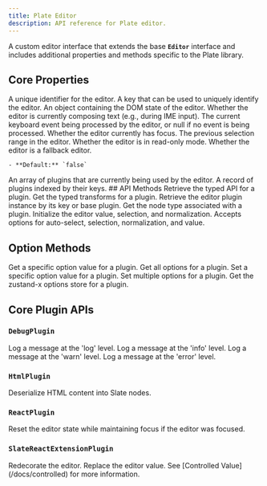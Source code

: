 ```yaml
---
title: Plate Editor
description: API reference for Plate editor.
---
```


A custom editor interface that extends the base **`Editor`** interface and includes additional properties and methods specific to the Plate library.

## Core Properties

<API name="Properties">
<APIAttributes>
  <APIItem name="id" type="any">
    A unique identifier for the editor.
  </APIItem>
  <APIItem name="key" type="any">
    A key that can be used to uniquely identify the editor.
  </APIItem>
  <APIItem name="dom" type="object">
    An object containing the DOM state of the editor.
    <APISubList>
      <APISubListItem parent="dom" name="composing" type="boolean">
        Whether the editor is currently composing text (e.g., during IME input).
      </APISubListItem>
      <APISubListItem parent="dom" name="currentKeyboardEvent" type="KeyboardEventLike | null">
        The current keyboard event being processed by the editor, or null if no event is being processed.
      </APISubListItem>
      <APISubListItem parent="dom" name="focused" type="boolean">
        Whether the editor currently has focus.
      </APISubListItem>
      <APISubListItem parent="dom" name="prevSelection" type="TRange | null">
        The previous selection range in the editor.
      </APISubListItem>
      <APISubListItem parent="dom" name="readOnly" type="boolean">
        Whether the editor is in read-only mode.
      </APISubListItem>
    </APISubList>
  </APIItem>
  <APIItem name="isFallback" type="boolean">
    Whether the editor is a fallback editor.
    
    - **Default:** `false`
  </APIItem>
  <APIItem name="pluginList" type="AnyEditorPlatePlugin[]">
    An array of plugins that are currently being used by the editor.
  </APIItem>
  <APIItem name="plugins" type="Record<string, AnyEditorPlatePlugin>">
    A record of plugins indexed by their keys.
  </APIItem>
</APIAttributes>
</API>
## API Methods

<API name="API">
<APIMethods>
  <APIItem name="getApi" type="(plugin: PlatePlugin) => EditorApi & PlatePlugin['api']">
    Retrieve the typed API for a plugin.
  </APIItem>
  <APIItem name="getTransforms" type="(plugin: PlatePlugin) => EditorTransforms & PlatePlugin['transforms']">
    Get the typed transforms for a plugin.
  </APIItem>
  <APIItem name="getPlugin" type="(plugin: PlatePlugin) => PlatePlugin">
    Retrieve the editor plugin instance by its key or base plugin.
  </APIItem>
  <APIItem name="getType" type="(plugin: PlatePlugin) => string">
    Get the node type associated with a plugin.
  </APIItem>
  <APIItem name="init" type="(options: InitOptions) => Promise<void>">
    Initialize the editor value, selection, and normalization. Accepts options for auto-select, selection, normalization, and value.
  </APIItem>
</APIMethods>
</API>

## Option Methods

<API name="Options">
<APIMethods>
  <APIItem name="getOption" type="(plugin: PlatePlugin, optionKey: string) => any">
    Get a specific option value for a plugin.
  </APIItem>
  <APIItem name="getOptions" type="(plugin: PlatePlugin) => any">
    Get all options for a plugin.
  </APIItem>
  <APIItem name="setOption" type="(plugin: PlatePlugin, optionKey: string, value: any) => void">
    Set a specific option value for a plugin.
  </APIItem>
  <APIItem name="setOptions" type="(plugin: PlatePlugin, options: (draft: object) => void | Partial<object>) => void">
    Set multiple options for a plugin.
  </APIItem>
  <APIItem name="getOptionsStore" type="(plugin: PlatePlugin) => any">
    Get the zustand-x options store for a plugin.
  </APIItem>
</APIMethods>
</API>

## Core Plugin APIs

### `DebugPlugin`

<API name="DebugPlugin">
<APIListAPI>
  <APIItem name="editor.api.debug.log" type="(...args: any[]) => void">
    Log a message at the 'log' level.
  </APIItem>
  <APIItem name="editor.api.debug.info" type="(...args: any[]) => void">
    Log a message at the 'info' level.
  </APIItem>
  <APIItem name="editor.api.debug.warn" type="(...args: any[]) => void">
    Log a message at the 'warn' level.
  </APIItem>
  <APIItem name="editor.api.debug.error" type="(...args: any[]) => void">
    Log a message at the 'error' level.
  </APIItem>
</APIListAPI>
</API>

### `HtmlPlugin`

<API name="HtmlPlugin">
<APIListAPI>
  <APIItem name="editor.api.html.deserialize" type="(options: { element: HTMLElement }) => Descendant[]">
    Deserialize HTML content into Slate nodes.
  </APIItem>
</APIListAPI>
</API>

### `ReactPlugin`

<API name="ReactPlugin">
<APITransforms>
  <APIItem name="editor.tf.reset" type="() => void">
    Reset the editor state while maintaining focus if the editor was focused.
  </APIItem>
</APITransforms>
</API>

### `SlateReactExtensionPlugin`

<API name="SlateReactExtensionPlugin">
<APIListAPI>
  <APIItem name="editor.api.redecorate" type="() => void">
    Redecorate the editor.
  </APIItem>
</APIListAPI>

<APITransforms>
  <APIItem name="editor.tf.setValue" type="(value: Value) => void">
    Replace the editor value. See [Controlled Value](/docs/controlled) for more information.
  </APIItem>
</APITransforms>


</API>

